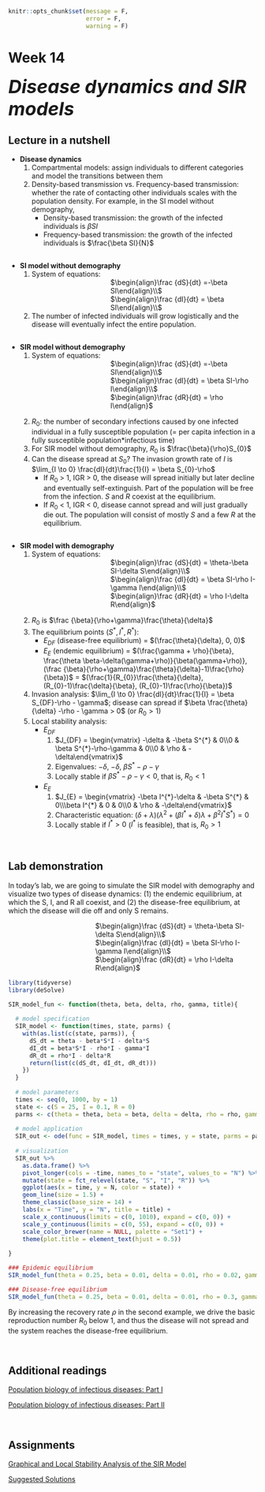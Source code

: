 ```r
knitr::opts_chunk$set(message = F, 
                      error = F, 
                      warning = F)

```

# Week 14 {-} 
<div style = "font-size: 28pt"> **_Disease dynamics and SIR models_**</div>

## Lecture in a nutshell {-}

* **Disease dynamics**
    1. Compartmental models: assign individuals to different categories and model the transitions between them
    2. Density-based transmission vs. Frequency-based transmission: whether the rate of contacting other individuals scales with the population density. For example, in the SI model without demography,
        * Density-based transmission: the growth of the infected individuals is $\beta SI$
        * Frequency-based transmission: the growth of the infected individuals is $\frac{\beta SI}{N}$

<div style="height:1px ;"><br></div>

* **SI model without demography**
    1. System of equations:
<div style="margin-left: 35%;">$\begin{align}\frac {dS}{dt} =-\beta SI\end{align}\\$</div>
<div style="margin-left: 35%;">$\begin{align}\frac {dI}{dt} = \beta SI\end{align}\\$</div>
    2. The number of infected individuals will grow logistically and the disease will eventually infect the entire population. 
    
<div style="height:1px ;"><br></div>    

* **SIR model without demography**
    1. System of equations:
<div style="margin-left: 35%;">$\begin{align}\frac {dS}{dt} =-\beta SI\end{align}\\$</div>
<div style="margin-left: 35%;">$\begin{align}\frac {dI}{dt} = \beta SI-\rho I\end{align}\\$</div>
<div style="margin-left: 35%; margin-bottom: 15px;">$\begin{align}\frac {dR}{dt} = \rho I\end{align}$</div>
    2. $R_{0}$: the number of secondary infections caused by one infected individual in a fully susceptible population (= per capita infection in a fully susceptible population*infectious time)
    3. For SIR model without demography, $R_{0}$ is $\frac{\beta}{\rho}S_{0}$
    4. Can the disease spread at $S_{0}$? The invasion growth rate of _I_ is $\lim_{I \to 0} \frac{dI}{dt}\frac{1}{I} = \beta S_{0}-\rho$
        * If $R_{0}$ > 1, IGR > 0, the disease will spread initially but later decline and eventually self-extinguish. Part of the population will be free from the infection. _S_ and _R_ coexist at the equilibrium.
        * If $R_{0}$ < 1, IGR < 0, disease cannot spread and will just gradually die out. The population will consist of mostly _S_ and a few _R_ at the equilibrium.

<div style="height:1px ;"><br></div>    

* **SIR model with demography**
    1. System of equations:
<div style="margin-left: 35%;">$\begin{align}\frac {dS}{dt} = \theta-\beta SI-\delta S\end{align}\\$</div>
<div style="margin-left: 35%;">$\begin{align}\frac {dI}{dt} = \beta SI-\rho I-\gamma I\end{align}\\$</div>
<div style="margin-left: 35%; margin-bottom: 15px;">$\begin{align}\frac {dR}{dt} = \rho I-\delta R\end{align}$</div>
    2. $R_{0}$ is $\frac {\beta}{\rho+\gamma}\frac{\theta}{\delta}$
    3. The equilibrium points $(S^{*}, I^{*}, R^{*})$:
        * $E_{DF}$ (disease-free equilibrium) = $(\frac{\theta}{\delta}, 0, 0)$
        * $E_{E}$ (endemic equilibrium) = $(\frac{\gamma + \rho}{\beta}, \frac{\theta \beta-\delta(\gamma+\rho)}{\beta(\gamma+\rho)}, (\frac {\beta}{\rho+\gamma}\frac{\theta}{\delta}-1)\frac{\rho}{\beta})$ = $(\frac{1}{R_{0}}\frac{\theta}{\delta}, (R_{0}-1)\frac{\delta}{\beta}, (R_{0}-1)\frac{\rho}{\beta})$
    4. Invasion analysis: $\lim_{I \to 0} \frac{dI}{dt}\frac{1}{I} = \beta S_{DF}-\rho - \gamma$; disease can spread if $\beta \frac{\theta}{\delta} -\rho - \gamma > 0$ (or $R_{0} > 1$)
    5. Local stability analysis:
        * $E_{DF}$
            1. $J_{DF} = \begin{vmatrix} -\delta & -\beta S^{*} & 0\\0 & \beta S^{*}-\rho-\gamma & 0\\0 & \rho & -\delta\end{vmatrix}$ 
            2. Eigenvalues: $-\delta$, $-\delta$, $\beta S^{*}-\rho-\gamma$
            3. Locally stable if $\beta S^{*}-\rho-\gamma < 0$, that is, $R_{0} < 1$
        
        * $E_{E}$
            1. $J_{E} = \begin{vmatrix} -\beta I^{*}-\delta & -\beta S^{*} & 0\\\beta I^{*} & 0 & 0\\0 & \rho & -\delta\end{vmatrix}$  
            2. Characteristic equation: $(\delta + \lambda)(\lambda^{2}+(\beta I^{*}+\delta)\lambda+\beta^{2}I^{*}S^{*}) = 0$
            3. Locally stable if $I^{*} > 0$ ($I^{*}$ is feasible), that is, $R_{0} > 1$

<br>

## Lab demonstration {-}

In today's lab, we are going to simulate the SIR model with demography and visualize two types of disease dynamics: (1) the endemic equilibrium, at which the S, I, and R all coexist, and (2) the disease-free equilibrium, at which the disease will die off and only S remains.

<div style="margin-left: 35%;">$\begin{align}\frac {dS}{dt} = \theta-\beta SI-\delta S\end{align}\\$</div>
<div style="margin-left: 35%;">$\begin{align}\frac {dI}{dt} = \beta SI-\rho I-\gamma I\end{align}\\$</div>
<div style="margin-left: 35%; margin-bottom: 15px;">$\begin{align}\frac {dR}{dt} = \rho I-\delta R\end{align}$</div>

```r
library(tidyverse)
library(deSolve)

SIR_model_fun <- function(theta, beta, delta, rho, gamma, title){
  
  # model specification
  SIR_model <- function(times, state, parms) {
    with(as.list(c(state, parms)), {
      dS_dt = theta - beta*S*I - delta*S
      dI_dt = beta*S*I - rho*I - gamma*I 
      dR_dt = rho*I - delta*R
      return(list(c(dS_dt, dI_dt, dR_dt)))
    })
  }
  
  # model parameters
  times <- seq(0, 1000, by = 1)
  state <- c(S = 25, I = 0.1, R = 0)
  parms <- c(theta = theta, beta = beta, delta = delta, rho = rho, gamma = gamma)
  
  # model application
  SIR_out <- ode(func = SIR_model, times = times, y = state, parms = parms)
  
  # visualization
  SIR_out %>%
    as.data.frame() %>%
    pivot_longer(cols = -time, names_to = "state", values_to = "N") %>%
    mutate(state = fct_relevel(state, "S", "I", "R")) %>%
    ggplot(aes(x = time, y = N, color = state)) + 
    geom_line(size = 1.5) +
    theme_classic(base_size = 14) +
    labs(x = "Time", y = "N", title = title) +
    scale_x_continuous(limits = c(0, 1010), expand = c(0, 0)) +
    scale_y_continuous(limits = c(0, 55), expand = c(0, 0)) +
    scale_color_brewer(name = NULL, palette = "Set1") + 
    theme(plot.title = element_text(hjust = 0.5))
  
}
```

```r
### Epidemic equilibrium  
SIR_model_fun(theta = 0.25, beta = 0.01, delta = 0.01, rho = 0.02, gamma = 0.02, title = "Epidemic equilibrium")

### Disease-free equilibrium
SIR_model_fun(theta = 0.25, beta = 0.01, delta = 0.01, rho = 0.3, gamma = 0.02, title = "Disease-free equilibrium")

```

By increasing the recovery rate $\rho$ in the second example, we drive the basic reproduction number $R_{0}$ below 1, and thus the disease will not spread and the system reaches the disease-free equilibrium.

<br>

## Additional readings {-}

[Population biology of infectious diseases: Part I](./Additional readings/Anderson_&_May_1979_I_Nature.pdf){target="_blank"}

[Population biology of infectious diseases: Part II](./Additional readings/Anderson_&_May_1979_II_Nature.pdf){target="_blank"}

<br>

## Assignments {-}

[Graphical and Local Stability Analysis of the SIR Model](./Assignments/Week14_SIR Model.pdf){target="_blank"}

[Suggested Solutions](./Assignments/Week14_SIR Model_with_Solutions.pdf){target="_blank"}





